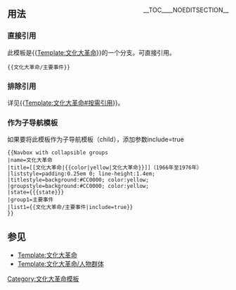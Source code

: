 <includeonly><!-- 在這裡加入模板的保護標識 --></includeonly><noinclude>{{template doc page viewed directly}}</noinclude>
<!-- 在本行下編輯模板說明 -->
<div style="float:right">__TOC____NOEDITSECTION__</div>
== 用法 ==
===直接引用===
;此模板是{{[[Template:文化大革命]]}}的一个分支。可直接引用。

<code><nowiki>{{文化大革命/主要事件}}</nowiki></code>

{{文化大革命/主要事件}}

===排除引用===
详见{{[[Template:文化大革命#按需引用]]}}。

===作为子导航模板===
;如果要将此模板作为子导航模板（child），添加参数<nowiki>include=true</nowiki>

<pre>
{{Navbox with collapsible groups
|name=文化大革命
|title=[[文化大革命|{{color|yellow|文化大革命}}]]（1966年至1976年）
|liststyle=padding:0.25em 0; line-height:1.4em;
|titlestyle=background:#CC0000; color:yellow;
|groupstyle=background:#CC0000; color:yellow;
|state={{{state}}}
|group1=主要事件
|list1={{文化大革命/主要事件|include=true}}
}}
</pre>

{{Navbox with collapsible groups
|name=文化大革命
|title=[[文化大革命|{{color|yellow|文化大革命}}]]（1966年至1976年）
|liststyle=padding:0.25em 0; line-height:1.4em;
|titlestyle=background:#CC0000; color:yellow;
|groupstyle=background:#CC0000; color:yellow;
|state={{{state}}}
|group1=主要事件
|list1={{文化大革命/主要事件|include=true}}
}}

==参见==
*[[Template:文化大革命]]
*[[Template:文化大革命/人物群体]]

<includeonly>
<!-- 本行下加入模板的分類 -->
[[Category:文化大革命模板]]
<!-- 本行下加入模板的跨語言鏈接 -->

</includeonly>